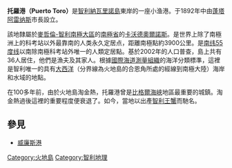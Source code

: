 {{Expand language|1=es|time=2021-05-02T02:10:38+00:00}}
{{Infobox settlement
|official_name          = 托罗港
|native_name            = 
|nickname               = 
|motto                  = 
|image_skyline          = Puertotoro.JPG
|imagesize              = 
|image_caption          = 托罗港镇
|image_flag             = 
|image_seal             = 
|image_shield           = 
|image_map              =South America southern tip pol.png
|mapsize                = 
|map_caption            = 智利納瓦里諾島上的托罗港镇
|pushpin_map            = 
|pushpin_mapsize        = 175<!--omit "px"-->
|coordinates_footnotes  = 
|coor_pinpoint          = town
|coordinates_region     = CL-MA
|coordinates_display    = inline,title
|latd =55 |latm =05 |lats =00 |latNS =S
|longd=67 |longm=04 |longs=30 |longEW=W
|subdivision_type       = [[世界政區索引|國家]]
|subdivision_name       = {{flag|Chile}}
|subdivision_type1      = [[智利行政區劃|大區]]
|subdivision_name1      = [[image:Flag_of_Magallanes,_Chile.svg|20px]][[麥哲倫-智利南極大區|麥哲倫-智利南極大區]]
|subdivision_type2      = {{lang-en|省份|Provinces of Chile}}
|subdivision_name2      = [[智利南極省|智利南極省]]
|subdivision_type3      = 基層政權
|subdivision_name3      = [[卡沃德奧爾諾斯_(智利)|卡沃德奧爾諾斯]]
|subdivision_type4      = 市鎮
|subdivision_name4      = [[卡沃德奧爾諾斯_(智利)|卡沃德奧爾諾斯]]
|government_type        = Municipalidad
|leader_title           = 鎮長
|leader_name            = Hugo Henriquez Matus
|leader_title1          =  <!-- for places with, say, both a mayor and a city manager -->
|leader_name1           = 
|leader_title2          =
|leader_name2           =
|leader_title3          =
|leader_name3           = 
|established_title      =  <!-- Settled -->
|established_date       = 1892
|established_title2     =  <!-- Incorporated (town) -->
|established_date2      = 
|established_title3     =  <!-- Incorporated (city) -->
|established_date3      = 
|area_magnitude         = 
|area_total             = 
|TotalArea_sq_mi        = 
|area_land              = 
|LandArea_sq_mi         = 
|area_water             = 
|WaterArea_sq_mi        = 
|area_water_percent     = 
|area_urban             = 
|UrbanArea_sq_mi        = 
|area_metro             = 
|MetroArea_sq_mi        = 
|population_as_of       = 2002 census [http://www.ine.cl/canales/chile_estadistico/demografia_y_vitales/demografia/demografia.php]
|population_note        = 
|population_total       = 36 
|population_density     = 
|population_density_mi2 = 
|population_metro       =
|population_density_metro_km2 =
|population_density_metro_mi2 =
|population_urban       = 
|population_density_urban_km2 =
|population_density_urban_mi2 =
|timezone               = 智利標準時
|utc_offset             = −04:00
|timezone_DST           = 智利夏令時
|utc_offset_DST         = −03:00
|elevation              = 
|elevation_ft           = 
|postal_code_type       =  <!-- enter ZIP code, Postcode, Post code, Postal code... -->
|postal_code            =
|area_code              = 國家+ town = 56 + ?
|website                = 
|footnotes              = 
}}

'''托羅港（Puerto Toro）'''是[[智利|智利]][[納瓦里諾島|納瓦里諾島]]東岸的一座小渔港。于1892年{{link-en|火地島淘金熱|Tierra del Fuego gold rush}}中由[[蓬塔阿雷纳斯|蓬塔阿雷纳斯]]市長設立。

該地隸屬於[[麥哲倫-智利南極大區|麥哲倫-智利南極大區]]的[[智利南極省|南極省]]的[[卡沃德奧爾諾斯_(智利)|卡沃德奧爾諾斯]]。是世界上除了南極洲上的科考站以外最靠南的人类永久定居点，距離南極點約3900公里。是[[南纬55度线|南纬55度线]]以南除南極科考站外唯一的人類定居點。基於2002年的人口普查，島上共有36人居住，他們是漁夫及其家人。根據[[國際海道測量組織|國際海道測量組織]]的海洋分類標準，這裡是智利唯一的具有[[大西洋|大西洋]]（分界線為火地島的合恩角所處的經線到南極大陸）海岸和水域的地點。

在100多年前，由於火地島淘金熱，托羅港曾是[[比格爾海峽|比格爾海峽]]地區最重要的城鎮。淘金熱過後這裡的重要程度便衰退了。如今，當地以出產[[智利王蟹|智利王蟹]]而馳名。

== 參見 ==
*[[威廉斯港|威廉斯港]]


[[Category:火地島|Category:火地島]]
[[Category:智利地理|Category:智利地理]]